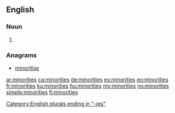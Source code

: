 ==English==

===Noun===
{{head|en|plural}}

# {{plural of|minority|lang=en}}

===Anagrams===
* [[minoritise#English|minoritise]]

[[Category:English plurals ending in "-ies"]]

[[ar:minorities]]
[[ca:minorities]]
[[de:minorities]]
[[es:minorities]]
[[eo:minorities]]
[[fr:minorities]]
[[ku:minorities]]
[[hu:minorities]]
[[my:minorities]]
[[no:minorities]]
[[simple:minorities]]
[[fi:minorities]]